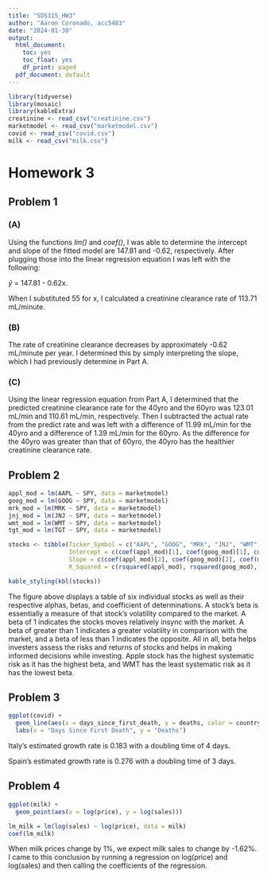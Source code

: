 ---
title: "SDS315_HW3"
author: "Aaron Coronado, acc5483"
date: "2024-01-30"
output:
  html_document:
    toc: yes
    toc_float: yes
    df_print: paged
  pdf_document: default
---

```{r Setup, message = F, warning = F, echo = F}
library(tidyverse)
library(mosaic)
library(kableExtra)
creatinine <- read_csv("creatinine.csv")
marketmodel <- read_csv("marketmodel.csv")
covid <- read_csv("covid.csv")
milk <- read_csv("milk.csv")
```

# **Homework 3**

## **Problem 1**

### **(A)**

Using the functions *lm()* and *coef()*, I was able to determine the intercept and slope of the fitted model are 147.81 and -0.62, respectively. After plugging those into the linear regression equation I was left with the following:

$\hat{y}$ = 147.81 - 0.62x.

When I substituted 55 for x, I calculated a creatinine clearance rate of 113.71 mL/minute.

### **(B)**

The rate of creatinine clearance decreases by approximately -0.62 mL/minute per year. I determined this by simply interpreting the slope, which I had previously determine in Part A.

### **(C)**

Using the linear regression equation from Part A, I determined that the predicted creatinine clearance rate for the 40yro and the 60yro was 123.01 mL/min and 110.61 mL/min, respectively. Then I subtracted the actual rate from the predict rate and was left with a difference of 11.99 mL/min for the 40yro and a difference of 1.39 mL/min for the 60yro. As the difference for the 40yro was greater than that of 60yro, the 40yro has the healthier creatinine clearance rate.

## **Problem 2**

```{r Problem 2, message = F, waring = F, echo = F}
appl_mod = lm(AAPL ~ SPY, data = marketmodel)
goog_mod = lm(GOOG ~ SPY, data = marketmodel)
mrk_mod = lm(MRK ~ SPY, data = marketmodel)
jnj_mod = lm(JNJ ~ SPY, data = marketmodel)
wmt_mod = lm(WMT ~ SPY, data = marketmodel)
tgt_mod = lm(TGT ~ SPY, data = marketmodel)

stocks <- tibble(Ticker_Symbol = c("AAPL", "GOOG", "MRK", "JNJ", "WMT", "TGT"),
                 Intercept = c(coef(appl_mod)[1], coef(goog_mod)[1], coef(mrk_mod)[1], coef(jnj_mod)[1], coef(wmt_mod)[1], coef(tgt_mod)[1]),
                 Slope = c(coef(appl_mod)[2], coef(goog_mod)[2], coef(mrk_mod)[2], coef(jnj_mod)[2], coef(wmt_mod)[2], coef(tgt_mod)[2]),
                 R_Squared = c(rsquared(appl_mod), rsquared(goog_mod), rsquared(mrk_mod), rsquared(jnj_mod), rsquared(wmt_mod), rsquared(tgt_mod)))

kable_styling(kbl(stocks))
```

The figure above displays a table of six individual stocks as well as their respective alphas, betas, and coefficient of determinations. A stock's beta is essentially a measure of that stock's volatility compared to the market. A beta of 1 indicates the stocks moves relatively insync with the market. A beta of greater than 1 indicates a greater volatility in comparison with the market, and a beta of less than 1 indicates the opposite. All in all, beta helps investers assess the risks and returns of stocks and helps in making informed decisions while investing.
Apple stock has the highest systematic risk as it has the highest beta, and WMT has the least systematic risk as it has the lowest beta.

## **Problem 3**

```{r Problem 3, message = F, waring = F, echo = F}
ggplot(covid) +
  geom_line(aes(x = days_since_first_death, y = deaths, color = country)) +
  labs(x = "Days Since First Death", y = "Deaths")
```

Italy's estimated growth rate is 0.183 with a doubling time of 4 days.

Spain's estimated growth rate is 0.276 with a doubling time of 3 days.

## **Problem 4**

```{r Problem 4 Log Graph, message = F, warning = F, echo = F}
ggplot(milk) +
  geom_point(aes(x = log(price), y = log(sales)))
```

```{r Problem 4 Calculations, message = F, warning = F, echo = F, eval = F}
lm_milk = lm(log(sales) ~ log(price), data = milk)
coef(lm_milk)
```

When milk prices change by 1%, we expect milk sales to change by -1.62%. I came to this conclusion by running a regression on log(price) and log(sales) and then calling the coefficients of the regression.